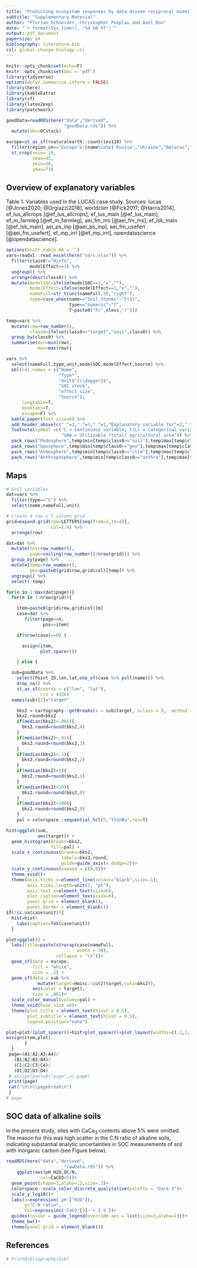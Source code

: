 ```yaml
---
title: "Predicting ecosystem responses by data-driven reciprocal modelling"
subtitle: "Supplementary Material"
author: "Florian Schneider, Christopher Poeplau and Axel Don"
date: "`r format(Sys.time(), '%d %B %Y')`"
output: pdf_document 
papersize: a4
bibliography: literature.bib
csl: global-change-biology.csl
---
```


```r
knitr::opts_chunk$set(echo=F)
knitr::opts_chunk$set(dev = 'pdf')
library(tidyverse)
options(dplyr.summarise.inform = FALSE)
library(here)
library(kableExtra)
library(sf)
library(latex2exp)
library(patchwork)

goodData=readRDS(here("data","derived",
                      "goodData.rds")) %>% 
  mutate(obs=OCstock)

europe=st_as_sf(rnaturalearth::countries110) %>%
  filter(region_un=="Europe"&!(name%in%c('Russia',"Ukraine","Belarus","Moldova"))) %>%
  st_crop(xmin=-10,
          xmax=45,
          ymin=30,
          ymax=73)
```

## Overview of explanatory variables
Table 1. Variables used in the LUCAS case study. Sources: lucas [@Jones2020; @Orgiazzi2018], worldclim [@Fick2017; @Harris2014], ef_lus_allcrops [@ef_lus_allcrops], ef_lus_main [@ef_lus_main], ef_m_farmleg [@ef_m_farmleg], aei_fm_ms [@aei_fm_ms], ef_lsk_main [@ef_lsk_main], aei_ps_inp [@aei_ps_inp], aei_fm_usefert [@aei_fm_usefert], ef_mp_irri [@ef_mp_irri], opendatascience [@opendatascience].
```r
options(knitr.kable.NA = '')
vars=readxl::read_excel(here("vars.xlsx")) %>%
  filter(class0!="0info",
         modelEffect==1) %>% 
  ungroup() %>% 
  arrange(desc(class0)) %>% 
  mutate(modelSOC=ifelse(modelSOC==1,"x",""),
         modelEffect=ifelse(modelEffect==1,"x",""),
         nameFull=str_trunc(nameFull,50,"right"),
         type=case_when(name=="Soil_Stones"~"F(4)",
                        type=="numeric"~"C",
                        T~paste0("F(",nlevs,")")))

temp=vars %>% 
  mutate(row=row_number(),
         class0=ifelse(class0=="target","soil",class0)) %>% 
  group_by(class0) %>% 
  summarise(min=min(row),
            max=max(row))

vars %>% 
  select(nameFull,type,unit,modelSOC,modelEffect,source) %>% 
  kbl(col.names = c("Name",
                    "Type*",
                    "Unit$^{\\dagger}$",
                    "SOC stock",
                    "effect size",
                    "Source"),
      longtable=T,
      booktabs=T,
      escape=F) %>% 
  kable_paper(font_size=6) %>% 
  add_header_above(c(" "=1," "=1," "=1,"Explanatory variable for"=2," "=1)) %>% 
  footnote(symbol =c("C = Continuous variable; F(L) = Categorical variable with L levels",
                     "UAA = Utilizable (total) agricultural area")) %>% 
  pack_rows("Pedosphere",temp$min[temp$class0=="soil"],temp$max[temp$class0=="soil"]) %>%
  pack_rows("Geosphere",temp$min[temp$class0=="geo"],temp$max[temp$class0=="geo"]) %>%
  pack_rows("Atmosphere",temp$min[temp$class0=="clim"],temp$max[temp$class0=="clim"]) %>%
  pack_rows("Anthroposphere",temp$min[temp$class0=="anthro"],temp$max[temp$class0=="anthro"])

```

## Maps
```r
# Soil variables
dat=vars %>%
  filter(type=="C") %>%
  select(name,nameFull,unit)

# Create 4 row x 5 column grid
grid=expand.grid(row=LETTERS[seq(from=1,to=4)],
                 col=1:4) %>%
  arrange(row)

dat=dat %>%
  mutate(tot=row_number(),
         page=ceiling(row_number()/nrow(grid))) %>%
  group_by(page) %>%
  mutate(temp=row_number(),
         pos=paste0(grid$row,grid$col)[temp]) %>%
  ungroup() %>%
  select(-temp)

for(n in 1:max(dat$page)){
  for(m in 1:nrow(grid)){

    item=paste0(grid$row,grid$col)[m]
    case=dat %>%
       filter(page==n,
              pos==item)

    if(nrow(case)==0) {

      assign(item,
             plot_spacer())

    } else {

  sub=goodData %>%
    select(Point_ID,lon,lat,one_of(case %>% pull(name))) %>%
    drop_na() %>%
    st_as_sf(coords = c("lon", "lat"),
             crs = 4326)
  names(sub)[2]="target"

    bks2 = cartography::getBreaks(v = sub$target, nclass = 5,  method = "fisher-jenks")
    bks2.round=bks2
    if(median(bks2)>.001){
      bks2.round=round(bks2,4)
    }
    if(median(bks2)>.01){
      bks2.round=round(bks2,3)
    }
    if(median(bks2)>.1){
      bks2.round=round(bks2,2)
    }
    if(median(bks2)>1){
      bks2.round=round(bks2,1)
    }
    if(median(bks2)>10){
      bks2.round=round(bks2,0)
    }
    if(median(bks2)>100){
      bks2.round=round(bks2,0)
    }
    pal = colorspace::sequential_hcl(5,"YlGnBu",rev=T)

hist=ggplot(sub,
            aes(target)) +
  geom_histogram(breaks=bks2,
                 fill=pal) +
  scale_x_continuous(breaks=bks2,
                     labels=bks2.round,
                     guide=guide_axis(n.dodge=2))+
  scale_y_continuous(expand = c(0,0))+
  theme_void()+
  theme(axis.ticks.x=element_line(colour="black",size=.1),
        axis.ticks.length=unit(2, "pt"),
        axis.text.x=element_text(size=6),
        plot.caption=element_text(size=6),
        panel.grid = element_blank(),
        panel.border = element_blank())
if(!is.na(case$unit)){
  hist=hist+
    labs(caption=TeX(case$unit))
  }

plot=ggplot() +
  labs(title=paste(strwrap(case$nameFull,
                           width = 30),
                   collapse = "\n"))+
  geom_sf(data = europe,
          fill = "white",
          size = .2) +
  geom_sf(data = sub %>%
            mutate(target=Hmisc::cut2(target,cuts=bks2)),
          aes(color = target),
          size = .001)+
  scale_color_manual(values=pal) +
  theme_void(base_size =6)+
  theme(plot.title = element_text(hjust = 0.5),
        plot.subtitle = element_text(hjust = 0.5),
        legend.position="none")

plot=plot/(plot_spacer()+hist+plot_spacer()+plot_layout(widths=c(.1,1,.1)))+plot_layout(heights=c(1.5,.1))
assign(item,plot)
       }
  }
 page=(A1|A2|A3|A4)/
   (B1|B2|B3|B4)/
   (C1|C2|C3|C4)/
   (D1|D2|D3|D4)
 # assign(paste0("page",n),page)
 print(page)
 cat("\n\n\\pagebreak\n")
 }
# page

```

\newpage
## SOC data of alkaline soils
In the present study, sites with CaCa$_3$ contents above 5\% were omitted. The reason for this was high scatter in the C:N ratio of alkaline soils, indicating substantial analytic uncertainties in SOC measurements of soil with inorganic carbon (see Figure below).  

```r
readRDS(here("data","derived",
                      "rawData.rds")) %>% 
    ggplot(aes(pH_H2O,OC/N,
             col=CaCO3<5))+
  geom_point(shape=1,alpha=.2,size=.3)+
  colorspace::scale_color_discrete_qualitative(palette = "Dark 3")+
  scale_y_log10()+
  labs(x=expression('pH'["H2O"]),
       y="C:N ratio",
       col=expression('CaCO'[3]~'< 5 %'))+
  guides(colour = guide_legend(override.aes = list(size=3,alpha=1)))+
  theme_bw()+
  theme(panel.grid = element_blank())


```



\newpage

## References
\vspace{-.55cm}
\setlength{\parindent}{-0.2in}
\setlength{\leftskip}{0.2in}
\setlength{\parskip}{8pt}

\noindent

<div id="refs"></div>

```r
# PrintBibliography(bib) 
```